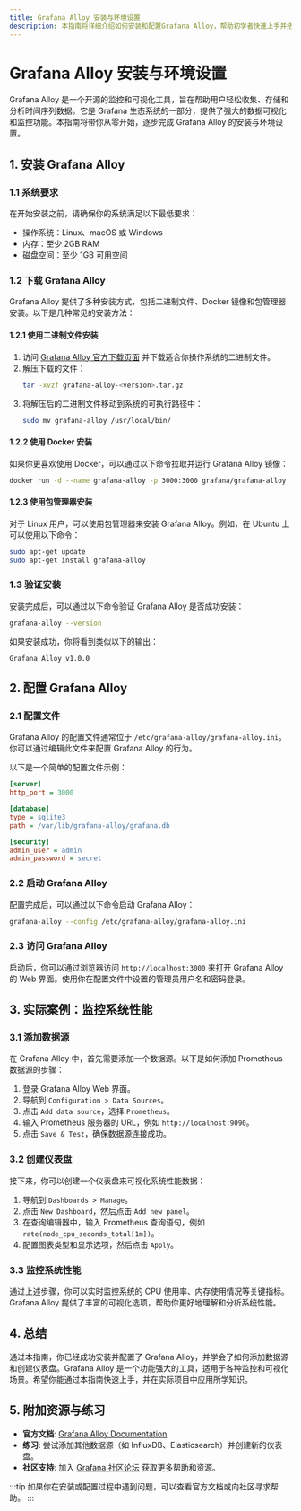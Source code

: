 ```yaml
---
title: Grafana Alloy 安装与环境设置
description: 本指南将详细介绍如何安装和配置Grafana Alloy，帮助初学者快速上手并搭建监控环境。
---
```


# Grafana Alloy 安装与环境设置

Grafana Alloy 是一个开源的监控和可视化工具，旨在帮助用户轻松收集、存储和分析时间序列数据。它是 Grafana 生态系统的一部分，提供了强大的数据可视化和监控功能。本指南将带你从零开始，逐步完成 Grafana Alloy 的安装与环境设置。

## 1. 安装 Grafana Alloy

### 1.1 系统要求
在开始安装之前，请确保你的系统满足以下最低要求：
- 操作系统：Linux、macOS 或 Windows
- 内存：至少 2GB RAM
- 磁盘空间：至少 1GB 可用空间

### 1.2 下载 Grafana Alloy
Grafana Alloy 提供了多种安装方式，包括二进制文件、Docker 镜像和包管理器安装。以下是几种常见的安装方法：

#### 1.2.1 使用二进制文件安装
1. 访问 [Grafana Alloy 官方下载页面](https://grafana.com/grafana/download) 并下载适合你操作系统的二进制文件。
2. 解压下载的文件：
   ```bash
   tar -xvzf grafana-alloy-<version>.tar.gz
   ```
3. 将解压后的二进制文件移动到系统的可执行路径中：
   ```bash
   sudo mv grafana-alloy /usr/local/bin/
   ```

#### 1.2.2 使用 Docker 安装
如果你更喜欢使用 Docker，可以通过以下命令拉取并运行 Grafana Alloy 镜像：
```bash
docker run -d --name grafana-alloy -p 3000:3000 grafana/grafana-alloy
```

#### 1.2.3 使用包管理器安装
对于 Linux 用户，可以使用包管理器来安装 Grafana Alloy。例如，在 Ubuntu 上可以使用以下命令：
```bash
sudo apt-get update
sudo apt-get install grafana-alloy
```

### 1.3 验证安装
安装完成后，可以通过以下命令验证 Grafana Alloy 是否成功安装：
```bash
grafana-alloy --version
```
如果安装成功，你将看到类似以下的输出：
```
Grafana Alloy v1.0.0
```

## 2. 配置 Grafana Alloy

### 2.1 配置文件
Grafana Alloy 的配置文件通常位于 `/etc/grafana-alloy/grafana-alloy.ini`。你可以通过编辑此文件来配置 Grafana Alloy 的行为。

以下是一个简单的配置文件示例：
```ini
[server]
http_port = 3000

[database]
type = sqlite3
path = /var/lib/grafana-alloy/grafana.db

[security]
admin_user = admin
admin_password = secret
```

### 2.2 启动 Grafana Alloy
配置完成后，可以通过以下命令启动 Grafana Alloy：
```bash
grafana-alloy --config /etc/grafana-alloy/grafana-alloy.ini
```

### 2.3 访问 Grafana Alloy
启动后，你可以通过浏览器访问 `http://localhost:3000` 来打开 Grafana Alloy 的 Web 界面。使用你在配置文件中设置的管理员用户名和密码登录。

## 3. 实际案例：监控系统性能

### 3.1 添加数据源
在 Grafana Alloy 中，首先需要添加一个数据源。以下是如何添加 Prometheus 数据源的步骤：
1. 登录 Grafana Alloy Web 界面。
2. 导航到 `Configuration > Data Sources`。
3. 点击 `Add data source`，选择 `Prometheus`。
4. 输入 Prometheus 服务器的 URL，例如 `http://localhost:9090`。
5. 点击 `Save & Test`，确保数据源连接成功。

### 3.2 创建仪表盘
接下来，你可以创建一个仪表盘来可视化系统性能数据：
1. 导航到 `Dashboards > Manage`。
2. 点击 `New Dashboard`，然后点击 `Add new panel`。
3. 在查询编辑器中，输入 Prometheus 查询语句，例如 `rate(node_cpu_seconds_total[1m])`。
4. 配置图表类型和显示选项，然后点击 `Apply`。

### 3.3 监控系统性能
通过上述步骤，你可以实时监控系统的 CPU 使用率、内存使用情况等关键指标。Grafana Alloy 提供了丰富的可视化选项，帮助你更好地理解和分析系统性能。

## 4. 总结

通过本指南，你已经成功安装并配置了 Grafana Alloy，并学会了如何添加数据源和创建仪表盘。Grafana Alloy 是一个功能强大的工具，适用于各种监控和可视化场景。希望你能通过本指南快速上手，并在实际项目中应用所学知识。

## 5. 附加资源与练习

- **官方文档**: [Grafana Alloy Documentation](https://grafana.com/docs/grafana-alloy/latest/)
- **练习**: 尝试添加其他数据源（如 InfluxDB、Elasticsearch）并创建新的仪表盘。
- **社区支持**: 加入 [Grafana 社区论坛](https://community.grafana.com/) 获取更多帮助和资源。

:::tip
如果你在安装或配置过程中遇到问题，可以查看官方文档或向社区寻求帮助。
:::